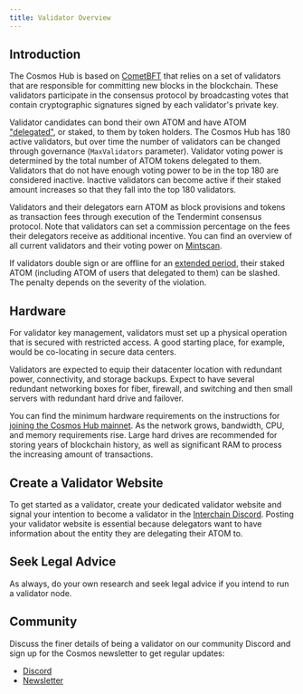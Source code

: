 ```yaml
---
title: Validator Overview
---
```

## Introduction

The Cosmos Hub is based on [CometBFT](https://docs.cometbft.com/v0.37/introduction/what-is-cometbft) that relies on a set of validators that are responsible for committing new blocks in the blockchain. These validators participate in the consensus protocol by broadcasting votes that contain cryptographic signatures signed by each validator's private key.

Validator candidates can bond their own ATOM and have ATOM ["delegated"](/hub/v25/delegators/delegator-guide-cli), or staked, to them by token holders. The Cosmos Hub has 180 active validators, but over time the number of validators can be changed through governance (`MaxValidators` parameter). Validator voting power is determined by the total number of ATOM tokens delegated to them. Validators that do not have enough voting power to be in the top 180 are considered inactive. Inactive validators can become active if their staked amount increases so that they fall into the top 180 validators.

Validators and their delegators earn ATOM as block provisions and tokens as transaction fees through execution of the Tendermint consensus protocol. Note that validators can set a commission percentage on the fees their delegators receive as additional incentive. You can find an overview of all current validators and their voting power on [Mintscan](https://www.mintscan.io/cosmos/validators).

If validators double sign or are offline for an [extended period](/hub/v25/validators/validator-faq#what-are-the-slashing-conditions), their staked ATOM (including ATOM of users that delegated to them) can be slashed. The penalty depends on the severity of the violation.

## Hardware

For validator key management, validators must set up a physical operation that is secured with restricted access. A good starting place, for example, would be co-locating in secure data centers.

Validators are expected to equip their datacenter location with redundant power, connectivity, and storage backups. Expect to have several redundant networking boxes for fiber, firewall, and switching and then small servers with redundant hard drive and failover.

You can find the minimum hardware requirements on the instructions for [joining the Cosmos Hub mainnet](/hub/v25/hub-tutorials/join-mainnet). As the network grows, bandwidth, CPU, and memory requirements rise. Large hard drives are recommended for storing years of blockchain history, as well as significant RAM to process the increasing amount of transactions.

## Create a Validator Website

To get started as a validator, create your dedicated validator website and signal your intention to become a validator in the [Interchain Discord](https://discord.gg/interchain). Posting your validator website is essential because delegators want to have information about the entity they are delegating their ATOM to.

## Seek Legal Advice

As always, do your own research and seek legal advice if you intend to run a validator node.

## Community

Discuss the finer details of being a validator on our community Discord and sign up for the Cosmos newsletter to get regular updates:

* [Discord](https://discord.gg/interchain)
* [Newsletter](https://cosmos.network/updates/signup/)

